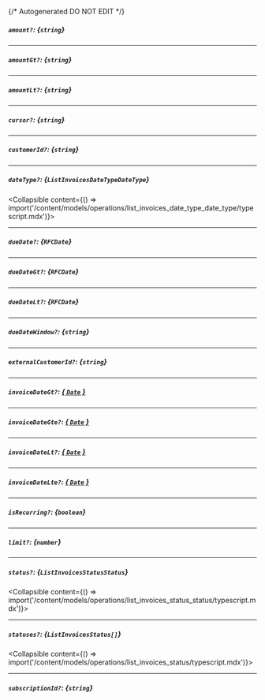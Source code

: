 {/* Autogenerated DO NOT EDIT  */}

##### `amount?`: *{`string`}*

---
##### `amountGt?`: *{`string`}*

---
##### `amountLt?`: *{`string`}*

---
##### `cursor?`: *{`string`}*

---
##### `customerId?`: *{`string`}*

---
##### `dateType?`: *{`ListInvoicesDateTypeDateType`}*
<Collapsible content={() => import('/content/models/operations/list_invoices_date_type_date_type/typescript.mdx')}>
</Collapsible>

---
##### `dueDate?`: *{`RFCDate`}*

---
##### `dueDateGt?`: *{`RFCDate`}*

---
##### `dueDateLt?`: *{`RFCDate`}*

---
##### `dueDateWindow?`: *{`string`}*

---
##### `externalCustomerId?`: *{`string`}*

---
##### `invoiceDateGt?`: [*{ `Date` }*](https://developer.mozilla.org/en-US/docs/Web/JavaScript/Reference/Global_Objects/Date)

---
##### `invoiceDateGte?`: [*{ `Date` }*](https://developer.mozilla.org/en-US/docs/Web/JavaScript/Reference/Global_Objects/Date)

---
##### `invoiceDateLt?`: [*{ `Date` }*](https://developer.mozilla.org/en-US/docs/Web/JavaScript/Reference/Global_Objects/Date)

---
##### `invoiceDateLte?`: [*{ `Date` }*](https://developer.mozilla.org/en-US/docs/Web/JavaScript/Reference/Global_Objects/Date)

---
##### `isRecurring?`: *{`boolean`}*

---
##### `limit?`: *{`number`}*

---
##### `status?`: *{`ListInvoicesStatusStatus`}*
<Collapsible content={() => import('/content/models/operations/list_invoices_status_status/typescript.mdx')}>
</Collapsible>

---
##### `statuses?`: *{`ListInvoicesStatus[]`}*
<Collapsible content={() => import('/content/models/operations/list_invoices_status/typescript.mdx')}>
</Collapsible>

---
##### `subscriptionId?`: *{`string`}*

